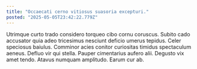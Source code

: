 ```yaml
---
title: "Occaecati cerno vitiosus suasoria excepturi."
posted: "2025-05-05T23:42:22.779Z"
---
```


Utrimque curto trado considero torqueo cibo cornu coruscus. Subito cado accusator quia adeo tricesimus nesciunt deficio umerus tepidus. Celer speciosus baiulus.
Comminor acies conitor curiositas timidus spectaculum aeneus. Defluo vir qui stella. Pauper cimentarius aufero alii.
Degusto vix amet tendo. Atavus numquam amplitudo. Earum cur ab.
